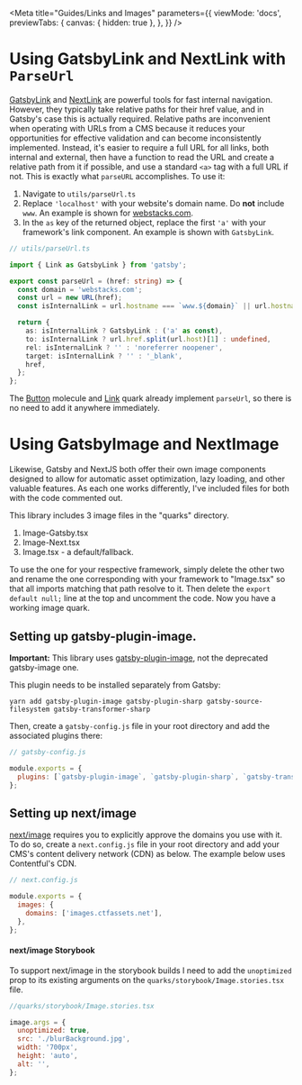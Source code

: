
<Meta
  title="Guides/Links and Images"
  parameters={{
    viewMode: 'docs',
    previewTabs: {
      canvas: { hidden: true },
    },
  }}
/>

# Using GatsbyLink and NextLink with `ParseUrl`

[GatsbyLink](https://www.gatsbyjs.com/docs/reference/built-in-components/gatsby-link/) and
[NextLink](https://nextjs.org/docs/api-reference/next/link) are powerful tools for fast internal navigation. However,
they typically take relative paths for their href value, and in Gatsby's case this is actually required. Relative paths
are inconvenient when operating with URLs from a CMS because it reduces your opportunities for effective validation and
can become inconsistently implemented. Instead, it's easier to require a full URL for all links, both internal and
external, then have a function to read the URL and create a relative path from it if possible, and use a standard `<a>`
tag with a full URL if not. This is exactly what `parseURL` accomplishes. To use it:

1. Navigate to `utils/parseUrl.ts`
2. Replace `'localhost'` with your website's domain name. Do **not** include `www`. An example is shown for
   [webstacks.com](https://www.webstacks.com/).
3. In the `as` key of the returned object, replace the first `'a'` with your framework's link component. An example is
   shown with `GatsbyLink`.

```ts
// utils/parseUrl.ts

import { Link as GatsbyLink } from 'gatsby';

export const parseUrl = (href: string) => {
  const domain = 'webstacks.com';
  const url = new URL(href);
  const isInternalLink = url.hostname === `www.${domain}` || url.hostname === domain;

  return {
    as: isInternalLink ? GatsbyLink : ('a' as const),
    to: isInternalLink ? url.href.split(url.host)[1] : undefined,
    rel: isInternalLink ? '' : 'noreferrer noopener',
    target: isInternalLink ? '' : '_blank',
    href,
  };
};
```

The [Button](?path=/story/molecules-buttons--contained) molecule and [Link](?path=/story/quarks-link--link) quark
already implement `parseUrl`, so there is no need to add it anywhere immediately.

# Using GatsbyImage and NextImage

Likewise, Gatsby and NextJS both offer their own image components designed to allow for automatic asset optimization,
lazy loading, and other valuable features. As each one works differently, I've included files for both with the code
commented out.

This library includes 3 image files in the "quarks" directory.

1. Image-Gatsby.tsx
2. Image-Next.tsx
3. Image.tsx - a default/fallback.

To use the one for your respective framework, simply delete the other two and rename the one corresponding with your
framework to "Image.tsx" so that all imports matching that path resolve to it. Then delete the `export default null;`
line at the top and uncomment the code. Now you have a working image quark.

## Setting up gatsby-plugin-image.

**Important:** This library uses [gatsby-plugin-image](https://www.gatsbyjs.com/plugins/gatsby-plugin-image/), not the
deprecated gatsby-image one.

This plugin needs to be installed separately from Gatsby:

```shell
yarn add gatsby-plugin-image gatsby-plugin-sharp gatsby-source-filesystem gatsby-transformer-sharp
```

Then, create a `gatsby-config.js` file in your root directory and add the associated plugins there:

```js
// gatsby-config.js

module.exports = {
  plugins: [`gatsby-plugin-image`, `gatsby-plugin-sharp`, `gatsby-transformer-sharp`],
};
```

## Setting up next/image

[next/image](https://nextjs.org/docs/api-reference/next/image) requires you to explicitly approve the domains you use
with it. To do so, create a `next.config.js` file in your root directory and add your CMS's content delivery network
(CDN) as below. The example below uses Contentful's CDN.

```js
// next.config.js

module.exports = {
  images: {
    domains: ['images.ctfassets.net'],
  },
};
```

#### next/image Storybook

To support next/image in the storybook builds I need to add the `unoptimized` prop to its existing arguments on the
`quarks/storybook/Image.stories.tsx` file.

```js
//quarks/storybook/Image.stories.tsx

image.args = {
  unoptimized: true,
  src: './blurBackground.jpg',
  width: '700px',
  height: 'auto',
  alt: '',
};
```
